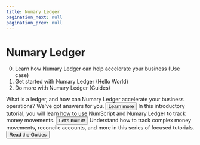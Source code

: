 ```yaml
---
title: Numary Ledger
pagination_next: null
pagination_prev: null
---
```



# Numary Ledger

0. Learn how Numary Ledger can help accelerate your business (Use case)
1. Get started with Numary Ledger (Hello World)
2. Do more with Numary Ledger (Guides)

<Grid container spacing={2}>

<Grid item xs={12} sm={6} md={4}>
    <Card>
        <CardHeader title="📓 Learn More"/>
        <CardContent>
            What is a ledger, and how can Numary Ledger accelerate your business operations? We've got answers for you.
        </CardContent>
        <CardActions>
            <Button>Learn more</Button>
        </CardActions>
    </Card>
</Grid>

<Grid item xs={12} sm={6} md={4}>
    <Card>
        <CardHeader title="🔰 Get Started"/>
        <CardContent>
            In this introductory tutorial, you will learn how to use NumScript and Numary Ledger to track money movements.
        </CardContent>
        <CardActions>
            <Button href="get-started/">Let's built it!</Button>
        </CardActions>
    </Card>
</Grid>

<Grid item xs={12} sm={6} md={4}>
    <Card>
        <CardHeader title="🚅 Go Further"/>
        <CardContent>
            Understand how to track complex money movements, reconcile accounts, and more in this series of focused tutorials.
        </CardContent>
        <CardActions>
            <Button href="guides/">Read the Guides</Button>
        </CardActions>
    </Card>
</Grid>

</Grid>